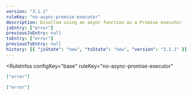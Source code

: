 ```yaml
---
version: "3.1.1"
ruleKey: "no-async-promise-executor"
description: Disallow using an async function as a Promise executor
jsEntry: ["error"]
previousJsEntry: null
tsEntry: ["error"]
previousTsEntry: null
history: [{ "jsState": "new", "tsState": "new", "version": "3.1.1" }]
---
```


<RuleInfos 
  configKey="base" 
  ruleKey="no-async-promise-executor" 
>

```json
["error"]
```

```json
["error"]
```

</RuleInfos>
